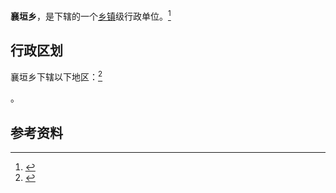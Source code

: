 {{中国乡级行政区
|景观照片文件名 = 
|景观照片描述 = 
|汉语拼音 = 
|其他语言 = 
|其他语言名称 = 
|旧称 = 
|地名出处 = 
|位置图文件名 = 
|位置图描述 = 
|自定义图片= 
|建置时间 = 
|政府驻地 = 
|毗邻 = 
|总面积 = 
|总人口 = 
|总人口年份 = 
|户籍人口 = 
|户籍人口年份 = 
|常住人口 = 
|常住人口年份 = 
|人口密度 = 
|GDP = 
|GDP年份 = 
|邮政编码 = 
|电话区号 = 354
|官方网站 = 
|网站名称 = 
|14/07/28/206/000}}

'''襄垣乡'''，是{{PRC admin/fullname|14/07/28/206/000|3}}下辖的一个[[乡镇|乡镇]]级行政单位。<ref>{{PRC admin/ref sgc|{{PRC admin/parent|14/07/28/206/000}}}}</ref>

== 行政区划 ==

襄垣乡下辖以下地区：<ref>{{PRC admin/ref sgc|14/07/28/206/000}}</ref>

{{PRC admin/children|14/07/28/206/000}}。

== 参考资料 ==

{{reflist}}

{{行政区划小作品}}
{{PRC admin/navcat|14/07/28/206/000}}